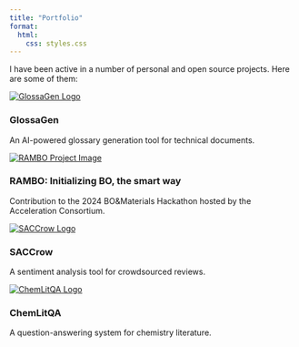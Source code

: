 ```yaml
---
title: "Portfolio"
format:
  html:
    css: styles.css
---
```


I have been active in a number of personal and open source projects. Here are some of them:

::: {.grid}

::: {.g-col-6}
::: {.project-panel}
[![GlossaGen Logo](images/glossagen-logo.png){.img-fluid}](glossagen.qmd)

### GlossaGen

An AI-powered glossary generation tool for technical documents.
:::
:::

::: {.g-col-6}
::: {.project-panel}
[![RAMBO Project Image](24-RAMBO-I/item.png){.img-fluid}](rambo.qmd)

### RAMBO: Initializing BO, the smart way

Contribution to the 2024 BO&Materials Hackathon hosted by the Acceleration Consortium.
:::
:::

::: {.g-col-6}
::: {.project-panel}
[![SACCrow Logo](images/saccrow-logo.png){.img-fluid}](saccrow.qmd)

### SACCrow

A sentiment analysis tool for crowdsourced reviews.
:::
:::

::: {.g-col-6}
::: {.project-panel}
[![ChemLitQA Logo](images/chemlitqa-logo.png){.img-fluid}](chemlitqa.qmd)

### ChemLitQA

A question-answering system for chemistry literature.
:::
:::

:::